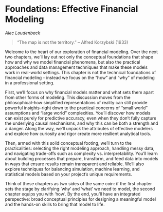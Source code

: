 # Foundations: Effective Financial Modeling
*Alec Loudenback*

> “The map is not the territory.” – Alfred Korzybski (1933)

Welcome to the heart of our exploration of financial modeling. Over the next two chapters, we’ll lay out not only the conceptual foundations that shape how and why we model financial phenomena, but also the practical approaches and data management techniques that make these models work in real-world settings. This chapter is not the technical foundations of financial modeling - instead we focus on the "how" and "why" of modeling in a professional setting. 

First, we’ll focus on why financial models matter and what sets them apart from other forms of modeling. This discussion moves from the philosophical–how simplified representations of reality can still provide powerful insights–right down to the practical concerns of “small world” assumptions and “large world” complexities. You’ll discover how models can exist purely for predictive accuracy, even when they don’t fully capture the underlying causal mechanisms, and why this can be both a strength and a danger. Along the way, we’ll unpack the attributes of effective modelers and explore how curiosity and rigor create more resilient analytical tools.

Then, armed with this solid conceptual footing, we’ll turn to the practicalities: selecting the right modeling approach, handling messy data, and navigating trade-offs such as complexity vs. interpretability. You’ll learn about building processes that prepare, transform, and feed data into models in ways that ensure results remain transparent and reliable. We’ll also explore techniques for balancing simulation, machine learning, and statistical models based on your project's unique requirements.

Think of these chapters as two sides of the same coin: if the first chapter sets the stage by clarifying 'why' and 'what' we need to model, the second chapter equips you with 'how'. By the end, you’ll have an integrated perspective: broad conceptual principles for designing a meaningful model and the hands-on skills to bring that model to life. 